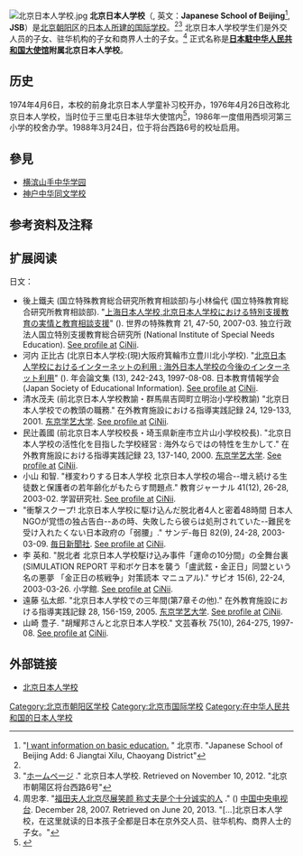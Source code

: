 {{Infobox school
|name = 北京日本人学校
|native_name = {{lang|ja|在中華人民共和国日本国大使館附属北京日本人学校}}
|image = Japanese School of Beijing (20201206164456).jpg
|alt = 
|caption = 校门（2020年12月摄）
|location = [[北京市|北京市]][[朝阳区|朝阳区]][[将台地区|将台地区]]将台西路6号
|country = {{PRC}}
|coordinates = {{Coord|39.973333|116.470278|display=inline,title}}
|school_sponsoring_body   = <!--辦學團體（香港）-->
|type = 国际学校
|motto = 
|opened = 
|established = 1976年
|affiliation = [[日本駐華大使館|日本駐華大使館]]
|superintendent = 
|principal = 
|faculty = 
|grades = 小学部、中学部
|enrollment = 
|campus_size = 
|campus_type = 
|colors = 
|team_name = 
|newspaper = 
|communities = 
|feeders = 
|website = {{URL|http://jsb.official.jp/}}
|footnotes = 
}}
[[File:北京日本人学校.jpg|thumb]]
'''北京日本人学校'''（{{jpn|j=北京日本人学校|hg=ぺきんにほんじんがっこう|rm=Pekin Nihonjin Gakkō|f=h}}, 英文：'''Japanese School of Beijing'''<ref name=Ebeijing>"[http://www.ebeijing.gov.cn/Elementals/InBeijing/StudyingInBJ/t1158819.htm I want information on basic education.] {{Wayback|url=http://www.ebeijing.gov.cn/Elementals/InBeijing/StudyingInBJ/t1158819.htm |date=20130806220408 }}" 北京市. "Japanese School of Beijing Add: 6 Jiangtai Xilu, Chaoyang District"</ref>, '''JSB'''）是[[北京|北京]][[朝阳区_(北京)|朝阳区]]的[[日本人学校|日本人所建的国际学校]]。<ref name=Ebeijing/><ref>"[http://www.jsb.org.cn/newsdetail.php?newsid=52 ホームページ] {{Wayback|url=http://www.jsb.org.cn/newsdetail.php?newsid=52 |date=20130110035100 }}." 北京日本人学校. Retrieved on November 10, 2012. "北京市朝陽区将台西路6号"</ref> 北京日本人学校学生们是外交人员的子女、驻华机构的子女和商界人士的子女。<ref>周忠孝. "[http://news.cctv.com/china/20071228/107416.shtml 福田夫人北京尽展笑颜 称丈夫是个十分诚实的人] {{Webarchive|url=https://archive.today/20130624141624/http://news.cctv.com/china/20071228/107416.shtml |date=2013-06-24 }}."  () [[中国中央电视台|中国中央电视台]]. December 28, 2007. Retrieved on June 20, 2013. "[...]北京日本人学校，在这里就读的日本孩子全都是日本在京外交人员、驻华机构、商界人士的子女。"</ref> 正式名称是'''[[日本駐華大使館|日本駐中华人民共和国大使馆]]附属北京日本人学校'''。

== 历史 ==
1974年4月6日，本校的前身北京日本人学童补习校开办，1976年4月26日改称北京日本人学校，当时位于三里屯日本驻华大使馆内<ref>{{cite news|url=http://news.sohu.com/20060730/n244526481.shtml|title=北京日本人学校不设历史课 教师由日本派遣|work=世界新闻报|date=2006-07-30|accessdate=2022-03-07|archive-date=2022-03-07|archive-url=https://web.archive.org/web/20220307055606/http://news.sohu.com/20060730/n244526481.shtml}}</ref>，1986年一度借用西坝河第三小学的校舍办学。1988年3月24日，位于将台西路6号的校址启用。

==參見==
* [[横滨山手中华学园|横滨山手中华学园]]
* [[神户中华同文学校|神户中华同文学校]]

==参考资料及注释==
{{reflist}}

==扩展阅读==
日文：
* 後上鐵夫 (国立特殊教育総合研究所教育相談部)与小林倫代 (国立特殊教育総合研究所教育相談部). "[http://www.nise.go.jp/kenshuka/josa/kankobutsu/pub_d/d-253/d-253_7.pdf 上海日本人学校,北京日本人学校における特別支援教育の実情と教育相談支援]" ({{WebCite|url=https://www.webcitation.org/6VUqulzph?url=http://www.nise.go.jp/kenshuka/josa/kankobutsu/pub_d/d-253/d-253_7.pdf |date=20150111075931 |dateformat=iso }}). 世界の特殊教育 21, 47-50, 2007-03. 独立行政法人国立特別支援教育総合研究所 (National Institute of Special Needs Education). [http://ci.nii.ac.jp/naid/110007475837 See profile at]{{Wayback|url=http://ci.nii.ac.jp/naid/110007475837 |date=20150111113254 }} [[CiNii|CiNii]].
* 河内 正比古 (北京日本人学校:(現)大阪府箕輪市立豊川北小学校). "[http://ci.nii.ac.jp/els/110001097248.pdf?id=ART0001258959&type=pdf&lang=en&host=cinii&order_no=&ppv_type=0&lang_sw=&no=1420968109&cp= 北京日本人学校におけるインターネットの利用 : 海外日本人学校の今後のインターネット利用]" ({{WebCite|url=https://www.webcitation.org/6VUwdnmwO?url=http://ci.nii.ac.jp/els/110001097248.pdf?id=ART0001258959 |date=20150111092657 |dateformat=iso }}). 年会論文集 (13), 242-243, 1997-08-08. 日本教育情報学会 (Japan Society of Educational Information). [http://ci.nii.ac.jp/naid/110001097248 See profile at]{{Wayback|url=http://ci.nii.ac.jp/naid/110001097248 |date=20160304052104 }} [[CiNii|CiNii]].
* 清水茂夫 (前北京日本人学校教諭・群馬県吉岡町立明治小学校教諭) "北京日本人学校での教頭の職務." 在外教育施設における指導実践記録 24, 129-133, 2001. [[东京学艺大学|东京学艺大学]]. [http://ci.nii.ac.jp/naid/110000520861 See profile at]{{Wayback|url=http://ci.nii.ac.jp/naid/110000520861 |date=20160303223239 }} [[CiNii|CiNii]].
* 民辻義國 (前北京日本人学校校長・埼玉県新座市立片山小学校校長). "北京日本人学校の活性化を目指した学校経営 : 海外ならではの特性を生かして." 在外教育施設における指導実践記録 23, 137-140, 2000. [[东京学艺大学|东京学艺大学]]. [http://ci.nii.ac.jp/naid/110000520825 See profile at]{{Wayback|url=http://ci.nii.ac.jp/naid/110000520825 |date=20160303215912 }} [[CiNii|CiNii]].
* 小山 和智. "様変わりする日本人学校 北京日本人学校の場合--増え続ける生徒数と保護者の若年齢化がもたらす問題点." 教育ジャーナル 41(12), 26-28, 2003-02. 学習研究社. [http://ci.nii.ac.jp/naid/40005629163 See profile at]{{Wayback|url=http://ci.nii.ac.jp/naid/40005629163 |date=20160303221210 }} [[CiNii|CiNii]].
* "衝撃スクープ! 北京日本人学校に駆け込んだ脱北者4人と密着48時間 日本人NGOが覚悟の独占告白--あの時、失敗したら彼らは処刑されていた--難民を受け入れたくない日本政府の「弱腰」." サンデ-毎日 82(9), 24-28, 2003-03-09. [[毎日新聞社|毎日新聞社]]. [http://ci.nii.ac.jp/naid/40005670038/en/ See profile at]{{Wayback|url=http://ci.nii.ac.jp/naid/40005670038/en/ |date=20160303211825 }} [[CiNii|CiNii]].
* 李 英和. "脱北者 北京日本人学校駆け込み事件「運命の10分間」の全舞台裏 (SIMULATION REPORT 平和ボケ日本を襲う「盧武鉉・金正日」同盟という名の悪夢 「金正日の核戦争」対策読本 マニュアル)." サピオ 15(6), 22-24, 2003-03-26. 小学館. [http://ci.nii.ac.jp/naid/110006624922/en/ See profile at]{{Wayback|url=http://ci.nii.ac.jp/naid/110006624922/en/ |date=20160303221526 }} [[CiNii|CiNii]].
* 遠藤 弘太郎. "北京日本人学校での三年間(第7章その他)." 在外教育施設における指導実践記録 28, 156-159, 2005. [[东京学艺大学|东京学艺大学]]. [http://ci.nii.ac.jp/naid/110006624922/en/ See profile at]{{Wayback|url=http://ci.nii.ac.jp/naid/110006624922/en/ |date=20160303221526 }} [[CiNii|CiNii]].
* 山崎 豊子. "胡耀邦さんと北京日本人学校." 文芸春秋 75(10), 264-275, 1997-08. [http://ci.nii.ac.jp/naid/40003415384 See profile at]{{Wayback|url=http://ci.nii.ac.jp/naid/40003415384 |date=20160303213133 }} [[CiNii|CiNii]].

==外部链接==
{{Commonscat|Japanese School of Beijing}}
* [https://web.archive.org/web/20130703050606/http://www.jsb.org.cn/ 北京日本人学校] {{ja}}
{{在北京的国际学校}}
{{海外日本人全日制学校}}
[[Category:北京市朝阳区学校|Category:北京市朝阳区学校]]
[[Category:北京市国际学校|Category:北京市国际学校]]
[[Category:在中华人民共和国的日本人学校|Category:在中华人民共和国的日本人学校]]